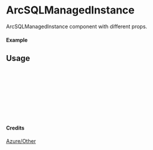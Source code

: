 
<Meta of={ArcSQLManagedInstance} title="Azure/Other/ArcSQLManagedInstance" />

# ArcSQLManagedInstance

ArcSQLManagedInstance component with different props.

#### Example

<Canvas of={ArcSQLManagedInstance.Primary} />

## Usage

```ts
import { ArcSQLManagedInstance } from "yadl-ui";

const Example = () => {
  return (
      <ArcSQLManagedInstance />
  );
};

export default Example;
```

#### Credits
[Azure/Other](https://learn.microsoft.com/en-us/azure/architecture/icons/)
